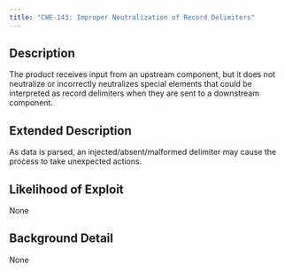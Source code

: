 ```yaml
---
title: "CWE-143: Improper Neutralization of Record Delimiters"
---
```


## Description
The product receives input from an upstream component, but it does not neutralize or incorrectly neutralizes special elements that could be interpreted as record delimiters when they are sent to a downstream component.

## Extended Description
As data is parsed, an injected/absent/malformed delimiter may cause the process to take unexpected actions.

## Likelihood of Exploit
None

## Background Detail
None
        